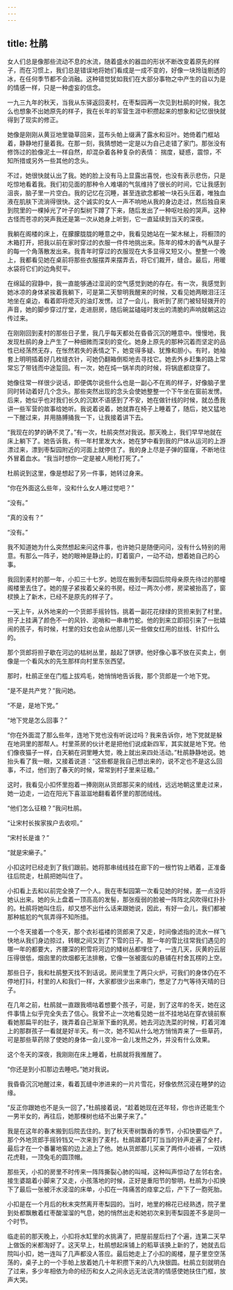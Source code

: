 ```yaml
---
---
---
```

title: 杜鹃
---




女人们总是像那些流动不息的水流，随着盛水的器皿的形状不断改变着原先的样子，而在习惯上，我们总是错误地将她们看成是一成不变的，好像一块玲珑剔透的冰，在任何季节都不会消融。这种错觉犹如我们在大部分事物之中产生的自以为是的情感一样，只是一种虚妄的信念。

一九三九年的秋天，当我从东驿返回麦村，在枣梨园再一次见到杜鹃的时候，我怎么也想象不出她原先的样子，我在长年的军营生涯中积攒起来的想象和记忆很快就得到了现实的修正。

她像是刚刚从黄豆地里锄草回来，蓝布头帕上缀满了露水和豆叶。她倚着门框站着，静静地打量着我。在那一刻，我猜想她一定是以为自己走错了家门。那张没有修饰过的脸像泥土一样自然，却混杂着各种复杂的表情： 揣度，疑惑，震惊，不知所措或另外一些其他的念头。

不过，她很快就认出了我。她的脸上没有马上显露出喜悦，也没有表示悲伤，只是吃惊地看着我。我们初见面的那种令人难堪的气氛维持了很长的时间，它让我感到沮丧，脑子里一片空白。我的记忆在沉睡，甚至连欲念都被一块石头压着，唯独血液在肌肤下流淌得很快。这个诚实的女人一声不响地从我的身边走过，然后独自来到院里的一棵掉光了叶子的梨树下蹲了下来，随后发出了一种呕吐般的哭声。这种古怪而苍凉的哭声我还是第一次从她身上听到，它一直延续到当天的深夜。

我躺在阁楼的床上，在朦朦胧胧的睡意之中，我看见她站在一架木梯上，将橱顶的木箱打开，把我以前在家时穿过的衣服一件件地挑出来。陈年的樟木的香气从屋子的每一个角落散发出来。我青年时穿过的衣服现在大多显得又短又小。整整一个晚上，我都看见她在桌前将那些衣服摆弄来摆弄去，将它们裁开，缝合。最后，用暖水袋将它们的边角熨平。

在绵延的寂静中，我一直能够通过湿润的空气感觉到她的存在。有一次，我感觉到她冰凉的身体紧挨着我躺下，可是第二天黎明我醒来的时候，又看见她两眼泪汪汪地坐在桌边，看着即将熄灭的油灯发愣。过了一会儿，我听到了房门被轻轻拨开的声音，她的脚步穿过厅堂，走进厨房，随后碗盆磕碰时发出的清脆的声响就朝这边传过来。

在刚刚回到麦村的那些日子里，我几乎每天都处在昏昏沉沉的睡意中。慢慢地，我发现杜鹃的身上产生了一种细微而深刻的变化。她身上原先的那种沉着而坚定的品性已经荡然无存，在怅然若失的表情之下，她变得多疑、犹豫和胆小。有时，她袖套上明明插着好几枚缝衣针，可她仍翻箱倒柜地去寻找它。她去外乡赶集的路上常常忘了带钱而中途踅回。有一次，她在炖一锅羊肉的时候，将锅底都烧穿了。

她像往常一样很少说话，即便偶尔说些什么也是一副心不在焉的样子，好像脑子里同时转动着好几个念头。那些突然出现的念头会使她整整一个下午坐在窗前发愣。后来，她似乎也对我们长久的沉默不语感到了不安，她在做针线的时候，就怂恿我讲一些军营的故事给她听。我说着说着，她就靠在椅子上睡着了，随后，她又猛地一下醒过来，并用胳膊捅我一下，让我接着讲下去。

“我现在的梦的确不灵了。”有一次，杜鹃突然对我说。那天晚上，我们早早地就在床上躺下了。她告诉我，有一年村里发大水，她在梦中看到我的尸体从运河的上游漂过来，漂到枣梨园附近的河面上就停住了。我的身上尽是子弹的窟窿，不断地往外冒着血水。“我当时想你一定是被人用枪打死了。”

杜鹃说到这里，像是想起了另一件事，她转过身来。

“你在外面这么些年，没和什么女人睡过觉吧？”

“没有。”

“真的没有？”

“没有。”

我不知道她为什么突然想起来问这件事，也许她只是随便问问，没有什么特别的用意。有那么一阵子，她的眼神是静止的，盯着窗户，一动不动，想着她自己的心事。





我回到麦村的那一年，小扣三十七岁。她现在搬到枣梨园后院母亲原先待过的那幢阁楼里去住了。她的屋子紧挨着父亲的书房。经过一两次小修，房梁被抬高了，窗棂换上了新木，已经不是原先的样子了。

一天上午，从外地来的一个货郎手摇铃铛，挑着一副花花绿绿的货担来到了村里。担子上挂满了颜色不一的风铃、泥哨和一串串竹蛇。他的到来立即招引来了一批嬉闹的孩子，有时候，村里的妇女也会从他那儿买一些做女红用的丝线、针扣什么的。

那个货郎将担子歇在河边的枯树丛里，敲起了饼锣。他好像心事不放在买卖上，倒像是一个看风水的先生那样向村里东张西望。

那时，杜鹃正坐在门槛上拔鸡毛，她悄悄地告诉我，那个货郎是一个地下党。

“是不是共产党？”我问她。

“不是，是地下党。”

“地下党是怎么回事？”

“你在外面混了那么些年，连地下党也没有听说过吗？我来告诉你，地下党就是躲在地洞里的那帮人。村里茶房的伙计老是把他们说成新四军，其实就是地下党。他们像夜猫子一样，白天躺在洞里睡大觉，晚上就出来四处活动。”杜鹃静静地说。她抬头看了我一眼，又接着说道：“这些都是我自己想出来的，说不定也不是这么回事，不过，他们到了春天的时候，常常到村子里来征粮。”

这时，我看见小扣怀里抱着一捧刚刚从货郎那买来的绒线，远远地朝这里走过来，她一边走，一边在阳光下喜滋滋地翻看着怀里的那团绒线。

“他们怎么征粮？”我问杜鹃。

“让宋村长挨家挨户去收呗。”

“宋村长是谁？”

“就是宋癞子。”

小扣这时已经走到了我们跟前。她将那串绒线挂在廊下的一根竹钩上晒着，正准备往后院走，杜鹃把她叫住了。

小扣看上去和以前完全换了一个人。我在枣梨园第一次看见她的时候，差一点没将她认出来。她的头上盘着一顶高高的发髻，那张瘦弱的脸被一阵阵北风吹得红扑扑的。杜鹃将她叫住后，却又想不出什么话来跟她说，因此，有好一会儿，我们都被那种尴尬的气氛弄得不知所措。

一个冬天接着一个冬天，那个衣衫褴褛的货郎来了又走，时间像滤指的流水一样飞快地从我们身边掠过，转眼之间又到了下雪的日子。那一年的雪比往常我们遇见的哪一年的都要大，齐腰深的积雪将河边的矮树丛都埋住了，一连几天，灰黄的云层压得很低，烟囱里的炊烟都无法排散，它像一张被面似的悬铺在村舍瓦楞的上空。

那些日子，我和杜鹃整天找不到话说。房间里生了两只火炉，可我们的身体仍在不停地打抖，村里的人和我们一样，大家都很少出来串门，憋足了力气等待天晴的日子。

在几年之前，杜鹃就一直跟我嘀咕着想要个孩子，可是，到了这年的冬天，她在这件事情上似乎完全失去了信心。我曾不止一次地看见她一丝不挂地站在穿衣镜前察看她那扁平的肚子，拨弄着自己渐渐下垂的乳房。她去河边洗菜的时候，盯着河滩上的那群孩子一看就是好半天。有一次，她不知从什么地方悄悄弄来了一些草药，可是那些草药除了使她的身体一会儿变冷一会儿发热之外，并没有什么效果。

这个冬天的深夜，我刚刚在床上睡着，杜鹃就将我推醒了。

“你还是到小扣那边去睡吧。”她对我说。

我昏昏沉沉地醒过来，看着瓦缝中渗进来的一片片雪花，好像依然沉浸在睡梦的边缘。

“反正你跟她也不是头一回了，”杜鹃接着说，“趁着她现在还年轻，你也许还能生个一男半女的，再往后，她那棵树也结不出果子来了。”

我是在这年的春末搬到后院去住的。到了秋天枣树飘香的季节，小扣快要临产了。那个外地货郎手摇铃铛又一次来到了麦村。杜鹃跟着叮叮当当的铃声走遍了全村，最后才在一个番薯地窖的边上追上了他。她从货郎那儿买来了两件小褂裤，一双绣花虎鞋，一顶兔毛的圆顶帽。

那些天，小扣的房里不时传来一阵阵撕裂心肺的叫喊，这种叫声惊动了左邻右舍。接生婆踮着小脚来了又走，小孩落地的时候，正好是重阳节的黎明，杜鹃为小扣换下了最后一张被汗水浸湿的床单，小扣在一阵痛苦的痉挛之后，产下了一胞死胎。

小扣是在一个月后的秋末突然离开枣梨园的。当时，地里的棉花已经熟透，院子里到处都飘散着红枣酸溜溜的气息，她的悄然出走和她初次来到枣梨园差不多是同一个时节。

临走前的那天晚上，小扣将水缸里的水挑满了，把屋前屋后扫了个遍，连第二天早上做饭的米都淘好了。这天早上，杜鹃想起床铺上的稻草该换上新的了，她就去后院叫小扣，她一连叫了几声都没人答应。最后她走上了小扣的阁楼，屋子里空空荡荡的，桌子上的一个手帕上放着她几十年积攒下来的八九块银圆。杜鹃立刻就明白了过来，多少年相依为命的经历和女人之间永远无法说清的情感使她扶住门框，放声大哭。